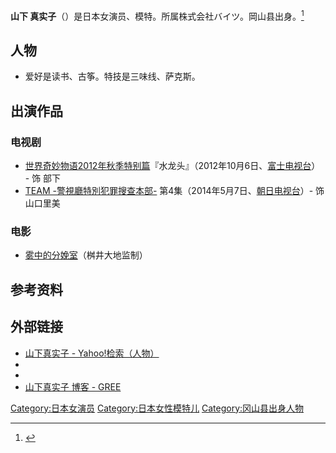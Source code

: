 {{blpsources|time=2015-01-04T01:36:24+00:00}}
{{藝人
| 姓名 = 山下 真实子
| 類型 = 女演员
| 罗马拼音 = Yamashita Makiko
| 外文名 = 山下 真実子
| 圖片 =
| 圖片尺寸 = 
| 綽號 = 
| 英文名 = 
| 國籍 = {{JPN}}
| 民族 = 
| 出生日期 = {{birth_date_and _age|1985|1|18}}
| 出生地點 = {{JPN}}・[[岡山县|岡山县]]
| 逝世日期 = 
| 逝世地點 = 
| 教育程度 = 
| 宗教信仰 = 
| 籍貫 = 
| 身高 = 
| 體重 = 
| 職業 = [[演員|演員]]
| 生肖 = 
| 活躍年代 = 2009年至今
| 出道作 = 
| 代表作 = 
| 唱片公司 = 
| 經紀公司 = 
| 網站 = 
| 電視節目 = 
| 電影 = 
| 官方網站 = 
| iafd = 
| imdb = 
| afdb = 
| afdb名 = 
}}
{{japanese|japanese=山下 真実子|kana=やました まみこ|romaji=Yamashita Makiko}}
'''山下 真实子'''（{{bd|1985年|1月18日|||Yamashita Makiko}}）是日本女演员、模特。所属株式会社バイツ。岡山县出身。<ref>{{Cite web |url=http://www.hogumi.com/personal/8e.htm |title=パーソナルトレーニングHOGUMI利用アスリート｜山下真実子 |accessdate=2015-01-03 |archive-date=2015-09-24 |archive-url=https://web.archive.org/web/20150924030928/http://www.hogumi.com/personal/8e.htm |dead-url=no }}</ref>

== 人物 ==
*爱好是读书、古筝。特技是三味线、萨克斯。

== 出演作品 ==
=== 电视剧 ===
*[[世界奇妙物语|世界奇妙物语2012年秋季特别篇]]『水龙头』（2012年10月6日、[[富士电视台|富士电视台]]） - 饰 部下
*[[TEAM_-警視廳特別犯罪搜查本部-|TEAM -警視廳特別犯罪搜查本部-]] 第4集（2014年5月7日、[[朝日电视台|朝日电视台]]）- 饰 山口里美
=== 电影 ===
*[[雾中的分娩室|雾中的分娩室]]（桝井大地监制）

== 参考资料 ==
{{Reflist}}

== 外部链接 ==
* [http://talent.yahoo.co.jp/pf/detail/pp585203 山下真实子 - Yahoo!检索（人物）] {{Wayback|url=http://talent.yahoo.co.jp/pf/detail/pp585203 |date=20141006175313 }}{{ja}}
* {{twitter|mamiko0118|山下真实子}}{{ja}}
* {{ameba|mamiko0118|山下真实子}}
* [http://gree.jp/yamashita_mamiko 山下真实子 博客 - GREE] {{Wayback|url=http://gree.jp/yamashita_mamiko |date=20141006125715 }}{{ja}}

{{DEFAULTSORT:Yamashita Makiko}}
[[Category:日本女演员|Category:日本女演员]]
[[Category:日本女性模特儿|Category:日本女性模特儿]]
[[Category:冈山县出身人物|Category:冈山县出身人物]]
{{日本娱乐人物小作品}}